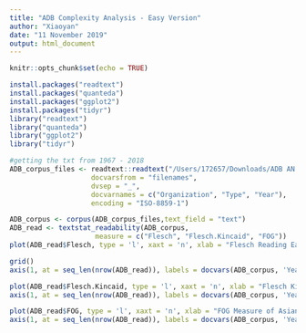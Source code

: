 ```yaml
---
title: "ADB Complexity Analysis - Easy Version"
author: "Xiaoyan"
date: "11 November 2019"
output: html_document
---
```


```r
knitr::opts_chunk$set(echo = TRUE)
```

```r
install.packages("readtext")
install.packages("quanteda")
install.packages("ggplot2")
install.packages("tidyr")
library("readtext")
library("quanteda")
library("ggplot2")
library("tidyr")
```


```r
#getting the txt from 1967 - 2018
ADB_corpus_files <- readtext::readtext("/Users/172657/Downloads/ADB AN TXT",
                    docvarsfrom = "filenames", 
                    dvsep = "_",
                    docvarnames = c("Organization", "Type", "Year"),
                    encoding = "ISO-8859-1")
```

```r
ADB_corpus <- corpus(ADB_corpus_files,text_field = "text")
ADB_read <- textstat_readability(ADB_corpus,
                     measure = c("Flesch", "Flesch.Kincaid", "FOG"))
plot(ADB_read$Flesch, type = 'l', xaxt = 'n', xlab = "Flesch Reading Ease (FRE) Measure of Asian Development Bank Annual Reports", ylab = "Flesch Score")

grid()
axis(1, at = seq_len(nrow(ADB_read)), labels = docvars(ADB_corpus, 'Year'))

plot(ADB_read$Flesch.Kincaid, type = 'l', xaxt = 'n', xlab = "Flesch Kincaid Measure of Asian Development Bank Annual Reports", ylab = "Flesch.Kincaid")
axis(1, at = seq_len(nrow(ADB_read)), labels = docvars(ADB_corpus, 'Year'))

plot(ADB_read$FOG, type = 'l', xaxt = 'n', xlab = "FOG Measure of Asian Development Bank Annual Reports", ylab = "FOG")
axis(1, at = seq_len(nrow(ADB_read)), labels = docvars(ADB_corpus, 'Year'))

```


```r

```

